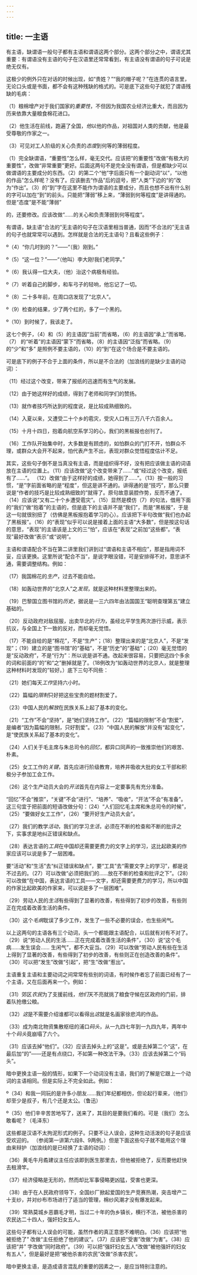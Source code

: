 ```yaml
---
---
---
```

title: 一主语
---



有主语，缺谓语一般句子都有主语和谓语这两个部分。这两个部分之中，谓语尤其重要：有谓语没有主语的句子在汉语里还常常看到，有主语没有谓语的句子可说是绝无仅有。

这极少的例外只在对话的时候出现，如“贵姓？”“我的帽子呢？”在连贯的语言里，无论口头或是书面，都不会有这种残缺的格式的。可是底下这些句子就犯了谓语残缺的毛病：

（1）粮棉增产对于我们国家的*重要性*，不但因为我国农业经济比重大，而且因为历来依靠大量粮食棉花进口。


（2）他生活在前线，跑遍了全国，*他*以他的作品，对祖国对人类的贡献，他是最受尊敬的作家之一。

（3）可见对工人阶级的关心负责的*态度*到何等的薄弱程度。

（1）完全缺谓语，“重要性”怎么样，毫无交代。应该把“的重要性”改做“有极大的重要性”，改做“非常重要”更好。后面这两句不是完全没有谓语，但是都缺少可以做谓语的主要成分的东西。（2）的第二个“他”字后面只有一个副动词“以”，“以他的作品”怎么样呢？没有了。应该删去“作品”后的逗号，把“人类”下边的“的”改为“作出”。（3）的“到”字在这里不能作为谓语的主要成分，而且也想不出有什么别的字可以加在“到”的前头。只能把“薄弱”移上来，“薄弱到何等程度”是讲得通的。但是“态度”是不能“薄弱”

的，还要修改。应该改做“……的关心和负责薄弱到何等程度”。

有谓语，缺主语“合法的”无主语的句子在汉语里相当普通，因而“不合法的”无主语的句子也就常常可以遇到。怎样就是合法的无主语句？且看这些例子：

º（4）“你几时到的？”——“（我）刚到。”

º（5）“这一位？”——“（他叫）李大刚!我们老同学。”

º（6）我认得一位大夫，（他）治这个病极有经验。

º（7）听着自己的脚步，和车弓子的轻响，他忘记了一切。

º（8）二十多年前，在周口店发现了“北京人”。

º（9）检查的结果，少了两个红的，多了一个黑的。

º（10）到时候了，我该走了。

这七个例子，（4）和（5）的主语因“当前”而省略，（6）的主语因“承上”而省略，（7）
的“听着”的主语因“蒙下”而省略，（8）的主语因“泛指”而省略。（9）的“少”和“多”
是照例不要主语的，（10）的“到”在这个场合是不要主语的。

可是底下的例子不合于上面的条件，所以是不合法的（加浪线的是缺少主语的动词）：

（11）经过这个改变，带来了报纸的迅速而有生气的发展。

（12）由于她这样好的成绩，得到了老师和同学们的赞扬。

（13）就作者技巧所达到的程度说，是比较成熟细致的。

（14）入夏以来，又遭受二十个乡的雹灾，受灾人口有三万八千六百余人。

（15）十月十四日，抱着向航空系学习的心，我们的黑板报也创刊了。

（16）工作队开始集中时，大多数是有顾虑的，如怕群众的门打不开，怕群众不理，或群众大会开不起来，怕代表产生不出，表现对群众觉悟程度估计不足。


其实，这些句子倒不是当真没有主语，而是组织得不好，没有把应该做主语的词语放在主语的位置上。（11）应该改做“这个改变带来了……”或“经过这个改变，报纸有了……”。
（12）改做“由于这样好的成绩，她得到了……”。（13）按一般的习惯，“是”字前面省略的是“程度”，但这是讲不通的。讲得通的是“技巧”，那么只要说是“作者的技巧是比较成熟细致的”就得了。原句故意装腔作势，反而不通了。（14）应该说“又有二十个乡遭受雹灾”。（15）显然是模仿（7）的句法，借用下面的“我们”做“抱着”的主语的，但是底下的主语并不是“我们”，而是“黑板报”，于是这一句就很别扭了（仿佛是黑板报抱着学习的心）。应该把下半句改做“我们也办起了黑板报”。（16）的“表现”似乎可以说是接着上面的主语“大多数”，但是按这句话的意思，“表现”的主语该是上文的三“怕”，应该在“表现”之前加“这些都”。“表现”最好改做“表示”或“说明”。

主语和谓语配合不当在第二讲里我们讲到过“谓语和主语不相应”，那是指用词不妥，应该更换。这里所说“配合不当”，是说字眼没错，可是安排得不对，意思讲不通，需要调整结构。例如：

（17）我国棉花的*生产*，过去不能自给。

（18）如轰动世界的“北京人”之*发现*，就是这种材料里整理出来的。

（19）巴黎国立图书馆的*历史*，据说是一三六四年由法国国王“聪明查理第五”建立基础的。

（20）反动政府对敌屈服，出卖华北的*行为*，虽经北平学生两次游行示威，表示抗议，与全国上下一致的反对，而却毫无觉悟。

（17）不能自给的是“棉花”，不是“生产”；（18）整理出来的是“北京人”，不是“发现”；（19）建立的是“图书馆”的“基础”，不是“历史”的“基础”；（20）毫无觉悟的是“反动政府”，不是“行为”：所以说是讲不通。改起来很容易，只要把这四个多余的词和前面的“的”和“之”删掉就是了。（18例改为“如轰动世界的北京人，就是整理这种材料时发现的”较好。）底下三句不同些：

（21）她们每天*工作*坚持六小时。

（22）篇幅的*限制*只好把这些宝贵的题材割爱了。

（23）中国人民的*解放*在民族关系上起了基本的变化。

（21）“工作”不会“坚持”，是“她们坚持工作”。（22）“篇幅的限制”不会“割爱”，是编者“因为篇幅的限制，只好割爱”。（23）“中国人民的解放”并没有“起变化”，是“使民族关系起了基本的变化”。

（24）人们关于毛主席与朱总司令的*回忆*，都异口同声的一致推崇他们的艰苦、朴素。

（25）女工工作的*关键*，首先应进行阶级教育，培养并吸收大批的女工干部和积极分子参加工会工作。

（26）这个生产动员大会的*开法*首先在内容上一定要事先有充分准备。


“回忆”不会“推崇”，“关键”不会“进行”、“培养”、“吸收”，“开法”不会“有准备”。这三句宜于把前面的短语改做分句：（24）“人们回忆毛主席和朱总司令的时候”，（25）“要做好女工工作”，（26）“要开好生产动员大会”。

（27）我们的教学*活动*，我们的学习*生活*，必须在不断的检查和不断的批评之下，实事求是地纠正错误和缺点。

（28）表达言语的*工具*在中国却还需要更费力的文字上的学习，这比起欧美的作家应该可以说是多了一层困难。

要“活动”和“生活”去“纠正错误和缺点”，要“工具”去“需要文字上的学习”，都是说不过去的。（27）可以改做“必须把我们的……放在不断的检查和批评之下”。（28）可以改做“在中国，表达言语的工具——文字，却还需要更费力的学习，所以中国的作家比起欧美的作家来，可以说是多了一层困难”。

（29）劳动人民的*生活*有些得到了显著的改善，有些得到了初步的改善，有些则正在完成着改善生活的条件。

（30）这个*毛病*耽误了多少工作，发生了一些不必要的误会，也生些闲气。

以上这两句的主语各有三个动词，头一个都能跟主语配合，以后就有对有不对了。（29）说“劳动人民的生活……正在完成着改善生活的条件”，（30）说“这个毛病……发生误会……
生闲气”，都不大妥当。（29）可以改做“劳动人民有些在生活上得到了显著的改善，有些得到了初步的改善，有些则正在创造改善的条件”。（30）可以把“发生”改做“引起”，把“生”改做“惹出”。

主语重复主语和主要动词之间常常有些别的词语，有时候作者忘了前面已经有了一个主语，又在后面再来一个。例如：

（31）郊区*农民*为了支援前线，*他们*天不亮就挑了粮食守候在区政府的门前，排着队抢缴公粮。

（32）*这*是不需要介绍谁都可以看得出*这*就是名画家徐悲鸿的作品。

（33）成为南北物资集散枢纽的浦口*码头*，从一九四七年到一九四九年，两年中十个*码头*竟崩塌了六个。

（31）应该去掉“他们”。（32）应该去掉头上的“这是”。或是去掉第二个“这”，在最后加“的”——还是有点绕口，不如第一种改法干净。（33）应该去掉第二个“码头”。

暗中更换主语一般的情形，如果下一个动词没有主语，我们的了解是它跟上一个动词的主语相同。但是实际上不完全如此。例如：

º（34）和我一同玩的是许多小朋友……我们年纪都相仿，但论起行辈来，（他们）却至少是叔子，有几个还是太公。（鲁迅）

º（35）他们辛辛苦苦地写了，送来了，其目的是要我们看的。可是（我们）怎么敢看呢？（毛泽东）


这些都是汉语不太拘泥形式的例子。只要不让人误会，这种生动活泼的句子是应该受欢迎的。
（参阅第一讲第六段8、9两例。）但是下面这些句子就不能用这个理由来辩护（加浪线的是已经换了主语的动词）：

（36）黄毛牛月矞建议主任应该即到医生那里去，但他被拒绝了，反而要他赶快去租滑竿。

（37）经济侵略是无形的，然而却比军事侵略更凶猛，受害也更深。

（38）由于在人民政府领导下，全国纱厂掀起爱国的生产竞赛热潮，突击增产二十支纱，并对纱布市场进行了适当的管理，棉纱风潮才没有爆发起来。

（39）常熟莫城乡恶霸毛才明，当过二十年的伪乡镇长，横行不法，被他杀害的农民达二十四人，强奸妇女五人。

这些句子都有让人误会的可能，虽然作者的真正意思不难明白。（36）应该把“他被拒绝了”
改做“主任拒绝了他的建议”。（37）应该把“受害”改做“为害”。（38）应该把“并”
字改做“同时政府”。（39）可以把“强奸妇女五人”改做“被他强奸的妇女有五人”，但是最好是把“被他杀害的农民”改做“杀害农民”。

暗中更换主语，是造成语言混乱的重要的因素之一，是应当特别注意的。